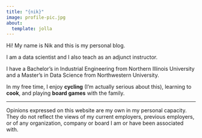 ```yaml
---
title: "{nik}"
image: profile-pic.jpg
about:
  template: jolla
---
```


Hi! My name is Nik and this is my personal blog.

I am a data scientist and I also teach as an adjunct instructor. 

I have a Bachelor's in Industrial Engineering from Northern Illinois University and a Master's in Data Science from Northwestern University.

In my free time, I enjoy **cycling** (I'm actually serious about this), learning to **cook**, and playing **board games** with the family.

---
::: {.disclaimer}
Opinions expressed on this website are my own in my personal capacity. They do not reflect the views of my current employers, previous employers, or of any organization, company or board I am or have been associated with.
:::

<!-- Source for Iconify: https://github.com/mcanouil/quarto-iconify -->
<!-- More icons https://icon-sets.iconify.design -->



